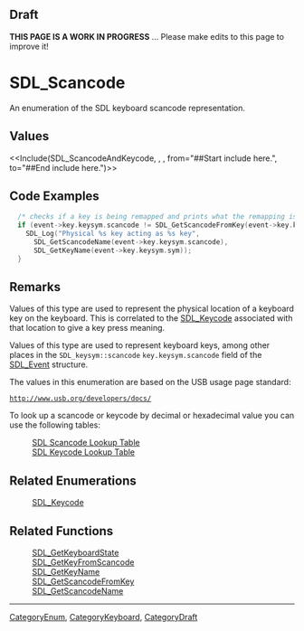 == Draft ==

'''THIS PAGE IS A WORK IN PROGRESS''' ... Please make edits to this page to improve it!


= SDL_Scancode =
An enumeration of the SDL keyboard scancode representation.


== Values ==
<<Include(SDL_ScancodeAndKeycode, , , from="##Start include here.", to="##End include here.")>>

== Code Examples ==
<syntaxhighlight lang='c++'>
  /* checks if a key is being remapped and prints what the remapping is */
  if (event->key.keysym.scancode != SDL_GetScancodeFromKey(event->key.keysym.sym)) {
    SDL_Log("Physical %s key acting as %s key",
      SDL_GetScancodeName(event->key.keysym.scancode),
      SDL_GetKeyName(event->key.keysym.sym));
  }
</syntaxhighlight>

== Remarks ==
Values of this type are used to represent the physical location of a keyboard key on the keyboard.  This is correlated to the [[SDL_Keycode]] associated with that location to give a key press meaning.

<!-- These are used in many places, including --> Values of this type are used to represent keyboard keys, among other places in the <code>SDL_keysym::scancode</code> <code>key.keysym.scancode</code> field of the [[SDL_Event]] structure.

The values in this enumeration are based on the USB usage page standard:
 http://www.usb.org/developers/docs/

To look up a scancode or keycode by decimal or hexadecimal value you can use the following tables:
:[[SDLScancodeLookup|SDL Scancode Lookup Table]]
:[[SDLKeycodeLookup|SDL Keycode Lookup Table]]

== Related Enumerations ==
:[[SDL_Keycode]]

== Related Functions ==
:[[SDL_GetKeyboardState]]
:[[SDL_GetKeyFromScancode]]
:[[SDL_GetKeyName]]
:[[SDL_GetScancodeFromKey]]
:[[SDL_GetScancodeName]]

----
[[CategoryEnum]], [[CategoryKeyboard]], [[CategoryDraft]]
